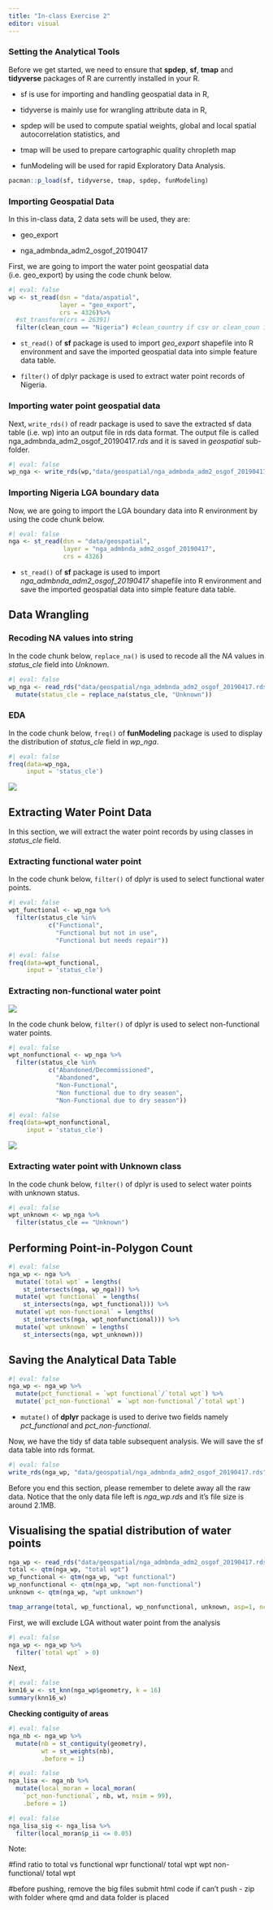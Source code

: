 ```yaml
---
title: "In-class Exercise 2"
editor: visual
---
```


### Setting the Analytical Tools

Before we get started, we need to ensure that **spdep**, **sf**, **tmap** and **tidyverse** packages of R are currently installed in your R.

-   sf is use for importing and handling geospatial data in R,

-   tidyverse is mainly use for wrangling attribute data in R,

-   spdep will be used to compute spatial weights, global and local spatial autocorrelation statistics, and

-   tmap will be used to prepare cartographic quality chropleth map

-   funModeling will be used for rapid Exploratory Data Analysis.

```r
pacman::p_load(sf, tidyverse, tmap, spdep, funModeling)
```

### Importing Geospatial Data

In this in-class data, 2 data sets will be used, they are:

-   geo_export

-   nga_admbnda_adm2_osgof_20190417

First, we are going to import the water point geospatial data (i.e. geo_export) by using the code chunk below.

```r
#| eval: false
wp <- st_read(dsn = "data/aspatial", 
              layer = "geo_export",
              crs = 4326)%>%
  #st_transform(crs = 26391)
  filter(clean_coun == "Nigeria") #clean_country if csv or clean_coun if shp file
```

-   `st_read()` of **sf** package is used to import *geo_export* shapefile into R environment and save the imported geospatial data into simple feature data table.

-   `filter()` of dplyr package is used to extract water point records of Nigeria.

### Importing water point geospatial data

Next, `write_rds()` of readr package is used to save the extracted sf data table (i.e. wp) into an output file in rds data format. The output file is called nga_admbnda_adm2_osgof_20190417*.rds* and it is saved in *geospatial* sub-folder.

```r
#| eval: false
wp_nga <- write_rds(wp,"data/geospatial/nga_admbnda_adm2_osgof_20190417.rds")
```

### Importing Nigeria LGA boundary data

Now, we are going to import the LGA boundary data into R environment by using the code chunk below.

```r
#| eval: false
nga <- st_read(dsn = "data/geospatial",
               layer = "nga_admbnda_adm2_osgof_20190417",
               crs = 4326)
```

-   `st_read()` of **sf** package is used to import *nga_admbnda_adm2_osgof_20190417* shapefile into R environment and save the imported geospatial data into simple feature data table.

## Data Wrangling

### Recoding NA values into string

In the code chunk below, `replace_na()` is used to recode all the *NA* values in *status_cle* field into *Unknown*.

```r
#| eval: false
wp_nga <- read_rds("data/geospatial/nga_admbnda_adm2_osgof_20190417.rds") %>%
  mutate(status_cle = replace_na(status_cle, "Unknown"))
```

### EDA

In the code chunk below, `freq()` of **funModeling** package is used to display the distribution of *status_cle* field in *wp_nga*.

```r
#| eval: false
freq(data=wp_nga, 
     input = 'status_cle')
```

![](images/unnamed-chunk-6-1-01.png)

## Extracting Water Point Data

In this section, we will extract the water point records by using classes in *status_cle* field.

### Extracting functional water point

In the code chunk below, `filter()` of dplyr is used to select functional water points.

```r
#| eval: false
wpt_functional <- wp_nga %>%
  filter(status_cle %in%
           c("Functional", 
             "Functional but not in use",
             "Functional but needs repair"))
```

```r
#| eval: false
freq(data=wpt_functional, 
     input = 'status_cle')
```

### Extracting non-functional water point

![](images/unnamed-chunk-8-1-01.png)

In the code chunk below, `filter()` of dplyr is used to select non-functional water points.

```r
#| eval: false
wpt_nonfunctional <- wp_nga %>%
  filter(status_cle %in%
           c("Abandoned/Decommissioned", 
             "Abandoned",
             "Non-Functional",
             "Non functional due to dry season",
             "Non-Functional due to dry season"))
```

```r
#| eval: false
freq(data=wpt_nonfunctional, 
     input = 'status_cle')
```

![](images/unnamed-chunk-10-1.png)

### Extracting water point with Unknown class

In the code chunk below, `filter()` of dplyr is used to select water points with unknown status.

```r
#| eval: false
wpt_unknown <- wp_nga %>%
  filter(status_cle == "Unknown")
```

## Performing Point-in-Polygon Count

```r
#| eval: false
nga_wp <- nga %>% 
  mutate(`total wpt` = lengths(
    st_intersects(nga, wp_nga))) %>%
  mutate(`wpt functional` = lengths(
    st_intersects(nga, wpt_functional))) %>%
  mutate(`wpt non-functional` = lengths(
    st_intersects(nga, wpt_nonfunctional))) %>%
  mutate(`wpt unknown` = lengths(
    st_intersects(nga, wpt_unknown)))
```

## Saving the Analytical Data Table

```r
#| eval: false
nga_wp <- nga_wp %>%
  mutate(pct_functional = `wpt functional`/`total wpt`) %>%
  mutate(`pct_non-functional` = `wpt non-functional`/`total wpt`)
```

-   `mutate()` of **dplyr** package is used to derive two fields namely *pct_functional* and *pct_non-functional*.

Now, we have the tidy sf data table subsequent analysis. We will save the sf data table into rds format.

```r
#| eval: false
write_rds(nga_wp, "data/geospatial/nga_admbnda_adm2_osgof_20190417.rds")
```

Before you end this section, please remember to delete away all the raw data. Notice that the only data file left is *nga_wp.rds* and it's file size is around 2.1MB.

## Visualising the spatial distribution of water points

```r
nga_wp <- read_rds("data/geospatial/nga_admbnda_adm2_osgof_20190417.rds")
total <- qtm(nga_wp, "total wpt")
wp_functional <- qtm(nga_wp, "wpt functional")
wp_nonfunctional <- qtm(nga_wp, "wpt non-functional")
unknown <- qtm(nga_wp, "wpt unknown")

tmap_arrange(total, wp_functional, wp_nonfunctional, unknown, asp=1, ncol=2)
```

First, we will exclude LGA without water point from the analysis

```r
#| eval: false
nga_wp <- nga_wp %>%
  filter(`total wpt` > 0)
```

Next,

```r
#| eval: false
knn16_w <- st_knn(nga_wp$geometry, k = 16)
summary(knn16_w)
```

**Checking contiguity of areas**

```r
#| eval: false
nga_nb <- nga_wp %>% 
  mutate(nb = st_contiguity(geometry),
         wt = st_weights(nb),
         .before = 1)
```

```r
#| eval: false
nga_lisa <- nga_nb %>% 
  mutate(local_moran = local_moran(
    `pct_non-functional`, nb, wt, nsim = 99),
    .before = 1)
```

```r
#| eval: false
nga_lisa_sig <- nga_lisa %>%
  filter(local_moran$p_ii <= 0.05)
```

Note:

#find ratio to total vs functional wpr functional/ total wpt wpt non-functional/ total wpt

#before pushing, remove the big files submit html code if can't push - zip with folder where qmd and data folder is placed
